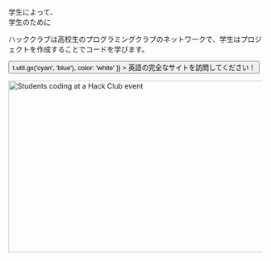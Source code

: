 
<Container variant="copy">

<Heading as="h1">
  学生によって、<br />
  学生のために
</Heading>

ハッククラブは高校生のプログラミングクラブのネットワークで、学生はプロジェクトを作成することでコードを学びます。

<p>
  <Button
    as="a"
    href="https://hackclub.com/?ref=jp"
    variant="ctaLg"
    sx={{
      backgroundImage: t => t.util.gx('cyan', 'blue'),
      color: 'white'
    }}
  >
    英語の完全なサイトを訪問してください！
  </Button>
</p>

<img
  alt="Students coding at a Hack Club event"
  src="https://cloud-lapsqbi7m-hack-club-bot.vercel.app/0assemble.jpg"
  width="512"
  height="341"
/>

</Container>
